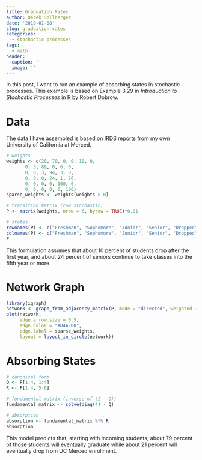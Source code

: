 ```yaml
---
title: Graduation Rates
author: Derek Sollberger
date: '2019-01-08'
slug: graduation-rates
categories:
  - stochastic processes
tags:
  - math
header:
  caption: ''
  image: ''
---
```


In this post, I want to run an example of absorbing states in stochastic processes.  This example is based on Example 3.29 in *Introduction to Stochastic Processes* in R by Robert Dobrow.

# Data

The data I have assembled is based on [IRDS reports](https://irds.ucmerced.edu/student-data) from my own University of California at Merced.

```r
# weights
weights <- c(20, 70, 0, 0, 10, 0, 
       0, 5, 89, 0, 6, 0, 
       0, 0, 3, 94, 3, 0, 
       0, 0, 0, 24, 1, 76, 
       0, 0, 0, 0, 100, 0, 
       0, 0, 0, 0, 0, 100)
sparse_weights <- weights[weights > 0]

# transition matrix (row stochastic)
P <- matrix(weights, nrow = 6, byrow = TRUE)*0.01

# states
rownames(P) <- c("Freshman", "Sophomore", "Junior", "Senior", "Dropped", "Graduated")
colnames(P) <- c("Freshman", "Sophomore", "Junior", "Senior", "Dropped", "Graduated")
P
```

This formulation assumes that about 10 percent of students drop after the first year, and about 24 percent of seniors continue to take classes into the fifth year or more.

# Network Graph

```r
library(igraph)
network <- graph_from_adjacency_matrix(P, mode = "directed", weighted = TRUE)
plot(network,
     edge.arrow.size = 0.5,
     edge.color = "#D4AE00",
     edge.label = sparse_weights,
     layout = layout_in_circle(network))
```


# Absorbing States

```r
# canonical form
Q <- P[1:4, 1:4]
R <- P[1:4, 5:6]

# fundamental matrix (inverse of (I - Q))
fundamental_matrix <- solve(diag(4) - Q)

# absorption
absorption <- fundamental_matrix %*% R
absorption
```

This model predicts that, starting with incoming students, about 79 percent of those students will eventually graduate while about 21 percent will eventually drop from UC Merced enrollment.